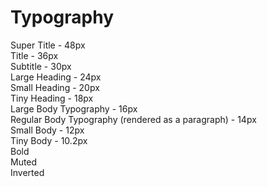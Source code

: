 

<Meta title="Components|Typography" />

# Typography

<Margin showDividerLine />

<Story name="Typography">
  <div>
    <div className="mb-3">
      <Typography.SuperTitle>Super Title - 48px</Typography.SuperTitle>
    </div>
    <div className="mb-3">
      <Typography.Title>Title - 36px</Typography.Title>
    </div>
    <div className="mb-3">
      <Typography.Subtitle>Subtitle - 30px</Typography.Subtitle>
    </div>
    <div className="mb-3">
      <Typography.HeadingLarge>Large Heading - 24px</Typography.HeadingLarge>
    </div>
    <div className="mb-3">
      <Typography.HeadingSmall>Small Heading - 20px</Typography.HeadingSmall>
    </div>
    <div className="mb-3">
      <Typography.HeadingTiny>Tiny Heading - 18px</Typography.HeadingTiny>
    </div>
    <div className="mb-3">
      <Typography.Large>Large Body Typography - 16px</Typography.Large>
    </div>
    <div className="mb-3">
      <Typography p>
        Regular Body Typography (rendered as a paragraph) - 14px
      </Typography>
    </div>
    <div className="mb-3">
      <Typography.Small>Small Body - 12px</Typography.Small>
    </div>
    <div className="mb-3">
      <Typography.Tiny>Tiny Body - 10.2px</Typography.Tiny>
    </div>
    <div className="mb-3">
      <Typography bold>Bold</Typography>
    </div>
    <div className="mb-3">
      <Typography muted>Muted</Typography>
    </div>
    <div
      className="mb-3 p-1"
      style={{ backgroundColor: Color.invertedBackground }}
    >
      <Typography inverted>Inverted</Typography>
    </div>
  </div>
</Story>

<Props of={Typography} />

